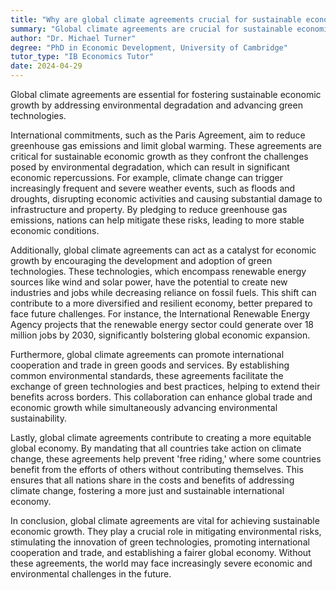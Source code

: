 ```yaml
---
title: "Why are global climate agreements crucial for sustainable economic growth?"
summary: "Global climate agreements are crucial for sustainable economic growth as they mitigate environmental degradation and promote green technologies."
author: "Dr. Michael Turner"
degree: "PhD in Economic Development, University of Cambridge"
tutor_type: "IB Economics Tutor"
date: 2024-04-29
---
```


Global climate agreements are essential for fostering sustainable economic growth by addressing environmental degradation and advancing green technologies.

International commitments, such as the Paris Agreement, aim to reduce greenhouse gas emissions and limit global warming. These agreements are critical for sustainable economic growth as they confront the challenges posed by environmental degradation, which can result in significant economic repercussions. For example, climate change can trigger increasingly frequent and severe weather events, such as floods and droughts, disrupting economic activities and causing substantial damage to infrastructure and property. By pledging to reduce greenhouse gas emissions, nations can help mitigate these risks, leading to more stable economic conditions.

Additionally, global climate agreements can act as a catalyst for economic growth by encouraging the development and adoption of green technologies. These technologies, which encompass renewable energy sources like wind and solar power, have the potential to create new industries and jobs while decreasing reliance on fossil fuels. This shift can contribute to a more diversified and resilient economy, better prepared to face future challenges. For instance, the International Renewable Energy Agency projects that the renewable energy sector could generate over $18$ million jobs by $2030$, significantly bolstering global economic expansion.

Furthermore, global climate agreements can promote international cooperation and trade in green goods and services. By establishing common environmental standards, these agreements facilitate the exchange of green technologies and best practices, helping to extend their benefits across borders. This collaboration can enhance global trade and economic growth while simultaneously advancing environmental sustainability.

Lastly, global climate agreements contribute to creating a more equitable global economy. By mandating that all countries take action on climate change, these agreements help prevent 'free riding,' where some countries benefit from the efforts of others without contributing themselves. This ensures that all nations share in the costs and benefits of addressing climate change, fostering a more just and sustainable international economy.

In conclusion, global climate agreements are vital for achieving sustainable economic growth. They play a crucial role in mitigating environmental risks, stimulating the innovation of green technologies, promoting international cooperation and trade, and establishing a fairer global economy. Without these agreements, the world may face increasingly severe economic and environmental challenges in the future.
    